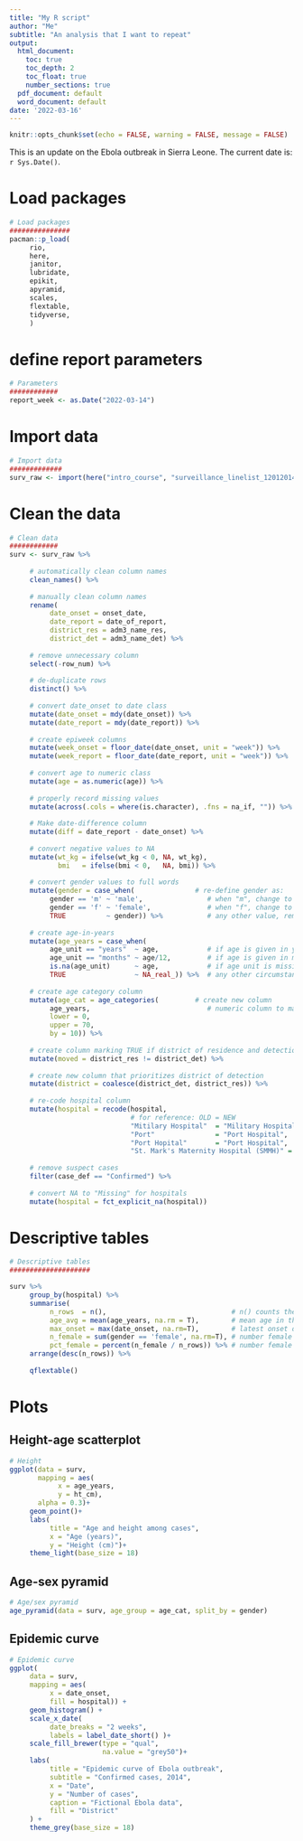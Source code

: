 ```yaml
---
title: "My R script"
author: "Me"
subtitle: "An analysis that I want to repeat"
output:
  html_document:
    toc: true
    toc_depth: 2  
    toc_float: true
    number_sections: true
  pdf_document: default
  word_document: default
date: '2022-03-16'
---
```


```r
knitr::opts_chunk$set(echo = FALSE, warning = FALSE, message = FALSE)
```


This is an update on the Ebola outbreak in Sierra Leone. The current date is: `r Sys.Date()`.  


# Load packages

```r

# Load packages
###############
pacman::p_load(
     rio,
     here, 
     janitor,
     lubridate,
     epikit,
     apyramid,
     scales,
     flextable,
     tidyverse,
     )

```

# define report parameters

```r

# Parameters
############
report_week <- as.Date("2022-03-14")


```


# Import data  

```r

# Import data
#############
surv_raw <- import(here("intro_course", "surveillance_linelist_12012014.csv"))

```


# Clean the data  


```r

# Clean data
############
surv <- surv_raw %>% 
     
     # automatically clean column names
     clean_names() %>% 
     
     # manually clean column names   
     rename(
          date_onset = onset_date,
          date_report = date_of_report,
          district_res = adm3_name_res,
          district_det = adm3_name_det) %>%
     
     # remove unnecessary column
     select(-row_num) %>% 
     
     # de-duplicate rows  
     distinct() %>% 
     
     # convert date_onset to date class
     mutate(date_onset = mdy(date_onset)) %>% 
     mutate(date_report = mdy(date_report)) %>% 
     
     # create epiweek columns  
     mutate(week_onset = floor_date(date_onset, unit = "week")) %>% 
     mutate(week_report = floor_date(date_report, unit = "week")) %>% 
     
     # convert age to numeric class
     mutate(age = as.numeric(age)) %>% 
     
     # properly record missing values
     mutate(across(.cols = where(is.character), .fns = na_if, "")) %>% 
     
     # Make date-difference column  
     mutate(diff = date_report - date_onset) %>% 
     
     # convert negative values to NA
     mutate(wt_kg = ifelse(wt_kg < 0, NA, wt_kg),
            bmi   = ifelse(bmi < 0,   NA, bmi)) %>% 
     
     # convert gender values to full words
     mutate(gender = case_when(               # re-define gender as: 
          gender == 'm' ~ 'male',                # when "m", change to "male"   
          gender == 'f' ~ 'female',              # when "f", change to "female" 
          TRUE          ~ gender)) %>%           # any other value, remain as before
     
     # create age-in-years
     mutate(age_years = case_when(
          age_unit == "years"  ~ age,            # if age is given in years
          age_unit == "months" ~ age/12,         # if age is given in months
          is.na(age_unit)      ~ age,            # if age unit is missing, assume years
          TRUE                 ~ NA_real_)) %>%  # any other circumstance, assign missing
     
     # create age category column
     mutate(age_cat = age_categories(         # create new column
          age_years,                             # numeric column to make groups from
          lower = 0,
          upper = 70,
          by = 10)) %>% 
     
     # create column marking TRUE if district of residence and detection differ
     mutate(moved = district_res != district_det) %>% 
     
     # create new column that prioritizes district of detection
     mutate(district = coalesce(district_det, district_res)) %>% 
     
     # re-code hospital column
     mutate(hospital = recode(hospital,
                              # for reference: OLD = NEW
                              "Mitilary Hospital"  = "Military Hospital",
                              "Port"               = "Port Hospital",
                              "Port Hopital"       = "Port Hospital",
                              "St. Mark's Maternity Hospital (SMMH)" = "SMMH")) %>% 
     
     # remove suspect cases
     filter(case_def == "Confirmed") %>% 
     
     # convert NA to "Missing" for hospitals
     mutate(hospital = fct_explicit_na(hospital))


```



# Descriptive tables  

```r


# Descriptive tables
####################

surv %>% 
     group_by(hospital) %>% 
     summarise(
          n_rows  = n(),                               # n() counts the number of rows per group
          age_avg = mean(age_years, na.rm = T),        # mean age in the group
          max_onset = max(date_onset, na.rm=T),        # latest onset date
          n_female = sum(gender == 'female', na.rm=T), # number female in group
          pct_female = percent(n_female / n_rows)) %>% # number female in group
     arrange(desc(n_rows)) %>% 
     
     qflextable()

```






# Plots {.tabset}

## Height-age scatterplot  

```r
# Height
ggplot(data = surv,
       mapping = aes(
            x = age_years,
            y = ht_cm),    
       alpha = 0.3)+
     geom_point()+
     labs(
          title = "Age and height among cases",
          x = "Age (years)",
          y = "Height (cm)")+
     theme_light(base_size = 18)

```


## Age-sex pyramid

```r
# Age/sex pyramid
age_pyramid(data = surv, age_group = age_cat, split_by = gender)
```


## Epidemic curve

```r
# Epidemic curve
ggplot(
     data = surv,
     mapping = aes(
          x = date_onset,
          fill = hospital)) +
     geom_histogram() +
     scale_x_date(
          date_breaks = "2 weeks",
          labels = label_date_short() )+
     scale_fill_brewer(type = "qual",
                       na.value = "grey50")+
     labs(
          title = "Epidemic curve of Ebola outbreak",
          subtitle = "Confirmed cases, 2014",
          x = "Date",
          y = "Number of cases",
          caption = "Fictional Ebola data",
          fill = "District"
     ) +
     theme_grey(base_size = 18)

```








